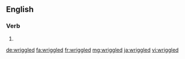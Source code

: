==English==

===Verb===
{{head|en}}

# {{en-past of|wriggle}}

[[de:wriggled]]
[[fa:wriggled]]
[[fr:wriggled]]
[[mg:wriggled]]
[[ja:wriggled]]
[[vi:wriggled]]